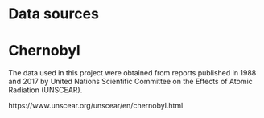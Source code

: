 # Data sources

# Chernobyl

The data used in this project were obtained from reports published in 1988 and 2017 by United Nations Scientific Committee on the Effects of Atomic Radiation (UNSCEAR). 

https://www.unscear.org/unscear/en/chernobyl.html
